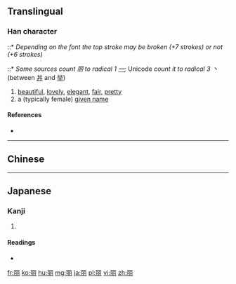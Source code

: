 {{also|麗}}<!-- may be replaced by zh-forms -->
==Translingual==
{{stroke order}}

===Han character===
{{Han char|rn=3|rad=丶|as=06|sn=7|four=10227|canj=MBIB|ids=⿱一⿰⿵冂丶⿵冂丶}}
::* ''Depending on the font the top stroke may be broken (+7 strokes) or not (+6 strokes)''
::* ''Some sources count 丽 to radical 1 [[一]];'' Unicode ''count it to radical 3 丶'' (between [[丼]] and [[举]])

# [[beautiful]], [[lovely]], [[elegant]], [[fair]], [[pretty]]
# a (typically female) [[given name]]

====References====
* {{Han ref|kx=0081.040|dkj=00059|dj=0164.060|hdz=10021.030|uh=4E3D|ud=20029}}

----
==Chinese==
{{zh-see|麗}}
----

==Japanese==

===Kanji===
{{ja-kanji|grade=9}}

# {{defn|lang=ja|sort=一06}}

====Readings====
* {{ja-readings|on=[[れい]] (rei), [[れ]] (re)|kun=[[うるわし]] (uruwashi)}}

[[fr:丽]]
[[ko:丽]]
[[hu:丽]]
[[mg:丽]]
[[ja:丽]]
[[pl:丽]]
[[vi:丽]]
[[zh:丽]]